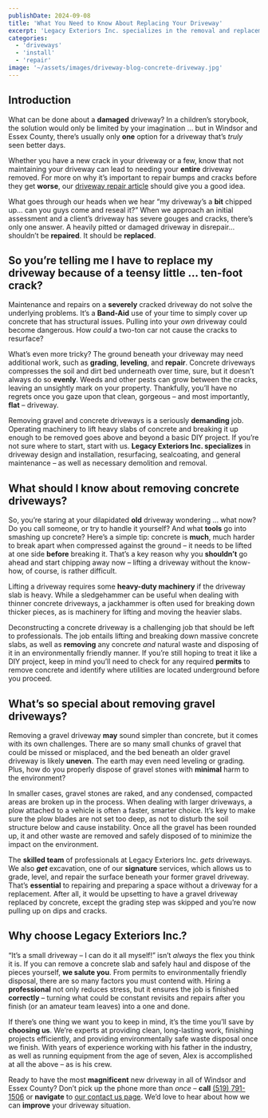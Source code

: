 ```yaml
---
publishDate: 2024-09-08
title: 'What You Need to Know About Replacing Your Driveway'
excerpt: 'Legacy Exteriors Inc. specializes in the removal and replacement of both concrete and gravel driveways, providing services such as installation, resurfacing, and environmentally friendly waste disposal. With our experienced team and heavy-duty equipment, we handle every step of the process efficiently, saving you time and stress. For reliable driveway services, contact Legacy Exteriors Inc. today.'
categories:
  - 'driveways'
  - 'install'
  - 'repair'
image: '~/assets/images/driveway-blog-concrete-driveway.jpg'
---
```



## Introduction

What can be done about a **damaged** driveway? In a children’s storybook, the solution would only be limited by your imagination … but in Windsor and Essex County, there’s usually only **one** option for a driveway that’s _truly_ seen better days.

Whether you have a new crack in your driveway or a few, know that not maintaining your driveway can lead to needing your **entire** driveway removed. For more on why it’s important to repair bumps and cracks before they get **worse**, our [driveway repair article](https://www.legacyexteriorsinc.com/driveway-repair-in-windsor/) should give you a good idea.

What goes through our heads when we hear “my driveway’s a **bit** chipped up… can you guys come and reseal it?” When we approach an initial assessment and a client’s driveway has severe gouges and cracks, there’s only one answer. A heavily pitted or damaged driveway in disrepair… shouldn’t be **repaired**. It should be **replaced**.

## So you’re telling me I have to replace my driveway because of a teensy little … ten-foot crack?

Maintenance and repairs on a **severely** cracked driveway do not solve the underlying problems. It’s a **Band-Aid** use of your time to simply cover up concrete that has structural issues. Pulling into your _own_ driveway could become dangerous. How _could_ a two-ton car not cause the cracks to resurface?

What’s even more tricky? The ground beneath your driveway may need additional work, such as **grading**, **leveling**, and **repair**. Concrete driveways compresses the soil and dirt bed underneath over time, sure, but it doesn’t always do so **evenly**. Weeds and other pests can grow between the cracks, leaving an unsightly mark on your property. Thankfully, you’ll have no regrets once you gaze upon that clean, gorgeous – and most importantly, **flat** – driveway.

Removing gravel and concrete driveways is a seriously **demanding** job. Operating machinery to lift heavy slabs of concrete and breaking it up enough to be removed goes above and beyond a basic DIY project. If you’re not sure where to start, start with us. **Legacy Exteriors Inc. specializes** in driveway design and installation, resurfacing, sealcoating, and general maintenance – as well as necessary demolition and removal.

<div class="relative left-1/2 right-1/2 -mx-[50vw] w-screen">
  <BeforeAfter
    beforeImage={{
      src: "~/assets/images/services/landscaping/landscaping-service-main.png",
      alt: "Old cracked driveway with uneven settlement",
      label: "Before - August 2024"
    }}
    afterImage={{
      src: "~/assets/images/services/landscaping/landscaping-service-main.png",
      alt: "New concrete driveway with proper drainage",
      label: "After - September 2024"
    }}
    imageAspect="1:1"
    variant="blog-full"
  >
</BeforeAfter>
</div>

## What should I know about removing concrete driveways?

So, you’re staring at your dilapidated **old** driveway wondering … what now? Do you call someone, or try to handle it yourself? And what **tools** go into smashing up concrete? Here’s a simple tip: concrete is **much**, much harder to break apart when compressed against the ground – it needs to be lifted at one side **before** breaking it. That’s a key reason why you **shouldn’t** go ahead and start chipping away now – lifting a driveway without the know-how, of course, is rather difficult.

Lifting a driveway requires some **heavy-duty machinery** if the driveway slab is heavy. While a sledgehammer can be useful when dealing with thinner concrete driveways, a jackhammer is often used for breaking down thicker pieces, as is machinery for lifting and moving the heavier slabs.

Deconstructing a concrete driveway is a challenging job that should be left to professionals. The job entails lifting and breaking down massive concrete slabs, as well as **removing** any concrete _and_ natural waste and disposing of it in an environmentally friendly manner. If you’re still hoping to treat it like a DIY project, keep in mind you’ll need to check for any required **permits** to remove concrete and identify where utilities are located underground before you proceed.

## What’s so special about removing gravel driveways?

Removing a gravel driveway **may** sound simpler than concrete, but it comes with its own challenges. There are so many small chunks of gravel that could be missed or misplaced, and the bed beneath an older gravel driveway is likely **uneven**. The earth may even need leveling or grading.  Plus, how do you properly dispose of gravel stones with **minimal** harm to the environment?

In smaller cases, gravel stones are raked, and any condensed, compacted areas are broken up in the process. When dealing with larger driveways, a plow attached to a vehicle is often a faster, smarter choice. It’s key to make sure the plow blades are not set too deep, as not to disturb the soil structure below and cause instability. Once all the gravel has been rounded up, it and other waste are removed and safely disposed of to minimize the impact on the environment.

The **skilled team** of professionals at Legacy Exteriors Inc. _gets_ driveways. We also **_get_** excavation, one of our **signature** services, which allows us to grade, level, and repair the surface beneath your former gravel driveway. That’s **essential** to repairing and preparing a space without a driveway for a replacement. After all, it would be upsetting to have a gravel driveway replaced by concrete, except the grading step was skipped and you’re now pulling up on dips and cracks.

## Why choose Legacy Exteriors Inc.?

“It’s a small driveway – I can do it all myself!” isn’t _always_ the flex you think it is. If you can remove a concrete slab and safely haul and dispose of the pieces yourself, **we salute you**. From permits to environmentally friendly disposal, there are so many factors you must contend with. Hiring a **professional** not only reduces stress, but it ensures the job is finished **correctly** – turning what could be constant revisits and repairs after you finish (or an amateur team leaves) into a one and done.

If there’s one thing we want you to keep in mind, it’s the time you’ll save by **choosing us**. We’re experts at providing clean, long-lasting work, finishing projects efficiently, and providing environmentally safe waste disposal once we finish. With years of experience working with his father in the industry, as well as running equipment from the age of seven, Alex is accomplished at all the above – as is his crew.

Ready to have the most **magnificent** new driveway in all of Windsor and Essex County? Don’t pick up the phone more than _once_ – **call** [(519) 791-1506](tel:+15197911506) or **navigate** to [our contact us page](/contact). We’d love to hear about how we can **improve** your driveway situation.
